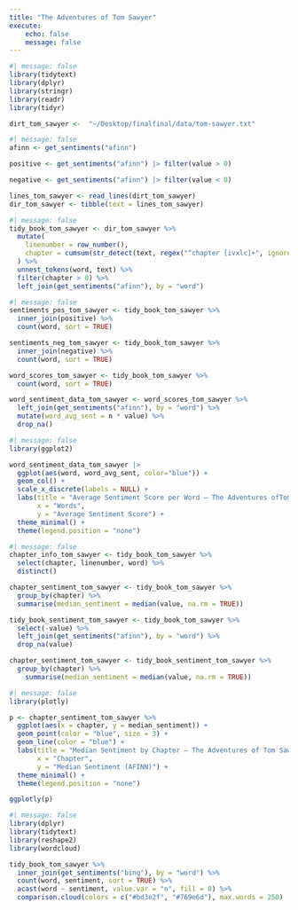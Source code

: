 ```yaml
---
title: "The Adventures of Tom Sawyer"
execute:
    echo: false
    message: false
---
```


```r
#| message: false
library(tidytext)
library(dplyr)
library(stringr)
library(readr)
library(tidyr)
```
```r
dirt_tom_sawyer <-  "~/Desktop/finalfinal/data/tom-sawyer.txt"
```

```r
#| message: false
afinn <- get_sentiments("afinn")

positive <- get_sentiments("afinn") |> filter(value > 0)

negative <- get_sentiments("afinn") |> filter(value < 0)

lines_tom_sawyer <- read_lines(dirt_tom_sawyer) 
dir_tom_sawyer <- tibble(text = lines_tom_sawyer)
```

```r
#| message: false
tidy_book_tom_sawyer <- dir_tom_sawyer %>%
  mutate(
    linenumber = row_number(),
    chapter = cumsum(str_detect(text, regex("^chapter [ivxlc]+", ignore_case = TRUE)))
  ) %>%
  unnest_tokens(word, text) %>%
  filter(chapter > 0) %>%
  left_join(get_sentiments("afinn"), by = "word")
```

```r
#| message: false
sentiments_pos_tom_sawyer <- tidy_book_tom_sawyer %>%
  inner_join(positive) %>%
  count(word, sort = TRUE)

sentiments_neg_tom_sawyer <- tidy_book_tom_sawyer %>%
  inner_join(negative) %>%
  count(word, sort = TRUE)

word_scores_tom_sawyer <- tidy_book_tom_sawyer %>%
  count(word, sort = TRUE)

word_sentiment_data_tom_sawyer <- word_scores_tom_sawyer %>%
  left_join(get_sentiments("afinn"), by = "word") %>%
  mutate(word_avg_sent = n * value) %>%
  drop_na()
```


```r
#| message: false
library(ggplot2)

word_sentiment_data_tom_sawyer |> 
  ggplot(aes(word, word_avg_sent, color="blue")) + 
  geom_col() + 
  scale_x_discrete(labels = NULL) + 
  labs(title = "Average Sentiment Score per Word – The Adventures ofTom Sawyer",
       x = "Words",
       y = "Average Sentiment Score") + 
  theme_minimal() + 
  theme(legend.position = "none")
```

```r
#| message: false
chapter_info_tom_sawyer <- tidy_book_tom_sawyer %>%
  select(chapter, linenumber, word) %>% 
  distinct()

chapter_sentiment_tom_sawyer <- tidy_book_tom_sawyer %>%
  group_by(chapter) %>%
  summarise(median_sentiment = median(value, na.rm = TRUE))

tidy_book_sentiment_tom_sawyer <- tidy_book_tom_sawyer %>%
  select(-value) %>%  
  left_join(get_sentiments("afinn"), by = "word") %>%
  drop_na(value)

chapter_sentiment_tom_sawyer <- tidy_book_sentiment_tom_sawyer %>%
  group_by(chapter) %>%
    summarise(median_sentiment = median(value, na.rm = TRUE))
```

```r
#| message: false
library(plotly)

p <- chapter_sentiment_tom_sawyer %>%
  ggplot(aes(x = chapter, y = median_sentiment)) +
  geom_point(color = "blue", size = 3) +
  geom_line(color = "blue") +
  labs(title = "Median Sentiment by Chapter – The Adventures of Tom Sawyer",
       x = "Chapter",
       y = "Median Sentiment (AFINN)") + 
  theme_minimal() +
  theme(legend.position = "none")

ggplotly(p)
```

```r
#| message: false
library(dplyr)
library(tidytext)
library(reshape2)
library(wordcloud)

tidy_book_tom_sawyer %>%
  inner_join(get_sentiments("bing"), by = "word") %>%
  count(word, sentiment, sort = TRUE) %>%
  acast(word ~ sentiment, value.var = "n", fill = 0) %>%
  comparison.cloud(colors = c("#bd3e2f", "#769e6d"), max.words = 250)
```


